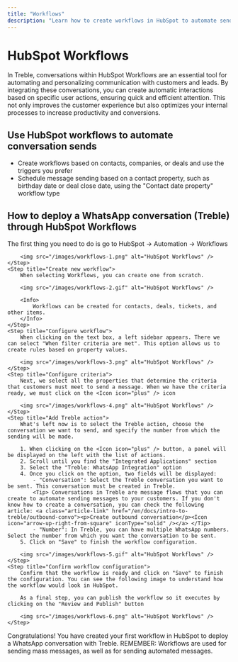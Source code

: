 ```yaml
---
title: "Workflows"
description: "Learn how to create workflows in HubSpot to automate sending your Treble and WhatsApp conversations."
---
```


# HubSpot Workflows

In Treble, conversations within HubSpot Workflows are an essential tool for automating and personalizing communication with customers and leads. By integrating these conversations, you can create automatic interactions based on specific user actions, ensuring quick and efficient attention. This not only improves the customer experience but also optimizes your internal processes to increase productivity and conversions.

## Use HubSpot workflows to automate conversation sends

- Create workflows based on contacts, companies, or deals and use the triggers you prefer
- Schedule message sending based on a contact property, such as birthday date or deal close date, using the "Contact date property" workflow type

## How to deploy a WhatsApp conversation (Treble) through HubSpot Workflows

<Steps>
    <Step title="Go to Workflows">
        The first thing you need to do is go to HubSpot → Automation → Workflows

        <img src="/images/workflows-1.png" alt="HubSpot Workflows" />
    </Step>
    <Step title="Create new workflow">
        When selecting Workflows, you can create one from scratch.

        <img src="/images/workflows-2.gif" alt="HubSpot Workflows" />

        <Info>
            Workflows can be created for contacts, deals, tickets, and other items.
        </Info>
    </Step>
    <Step title="Configure workflow">
        When clicking on the text box, a left sidebar appears. There we can select "When filter criteria are met". This option allows us to create rules based on property values.

        <img src="/images/workflows-3.png" alt="HubSpot Workflows" />
    </Step>
    <Step title="Configure criteria">
        Next, we select all the properties that determine the criteria that customers must meet to send a message. When we have the criteria ready, we must click on the <Icon icon="plus" /> icon

        <img src="/images/workflows-4.png" alt="HubSpot Workflows" />
    </Step>
    <Step title="Add Treble action">
        What's left now is to select the Treble action, choose the conversation we want to send, and specify the number from which the sending will be made.

        1. When clicking on the <Icon icon="plus" /> button, a panel will be displayed on the left with the list of actions.
        2. Scroll until you find the "Integrated Applications" section
        3. Select the "Treble: WhatsApp Integration" option
        4. Once you click on the option, two fields will be displayed:
            - "Conversation": Select the Treble conversation you want to be sent. This conversation must be created in Treble.
            <Tip> Conversations in Treble are message flows that you can create to automate sending messages to your customers. If you don't know how to create a conversation, you can check the following article: <a class="article-link" href="/en/docs/intro-to-treble/outbound-convo"><p>Create outbound conversation</p><Icon icon="arrow-up-right-from-square" iconType="solid" /></a> </Tip>
            - "Number": In Treble, you can have multiple WhatsApp numbers. Select the number from which you want the conversation to be sent.
        5. Click on "Save" to finish the workflow configuration.

        <img src="/images/workflows-5.gif" alt="HubSpot Workflows" />
    </Step>
    <Step title="Confirm workflow configuration">
        Confirm that the workflow is ready and click on "Save" to finish the configuration. You can see the following image to understand how the workflow would look in HubSpot.

        As a final step, you can publish the workflow so it executes by clicking on the "Review and Publish" button

        <img src="/images/workflows-6.png" alt="HubSpot Workflows" />
    </Step>
</Steps>

<Check>
    Congratulations! You have created your first workflow in HubSpot to deploy a WhatsApp conversation with Treble.
</Check>

<Info>
    REMEMBER: Workflows are used for sending mass messages, as well as for sending automated messages.
</Info> 